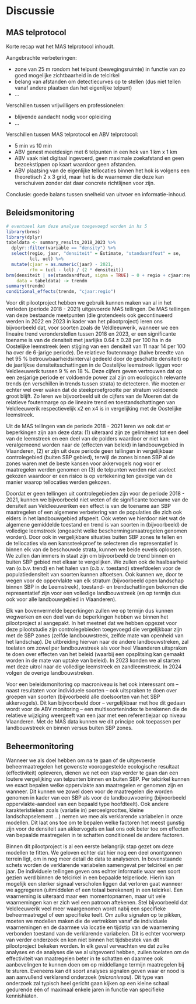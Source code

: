 # Discussie {#discussie}

## MAS telprotocol

Korte recap wat het MAS telprotocol inhoudt.

Aangebrachte verbeteringen:

-   zone van 25 m rondom het telpunt (bewegingsruimte) in functie van zo goed mogelijke zichtbaarheid in de telcirkel
-   belang van afstanden om detectiecurves op te stellen (dus niet tellen vanaf andere plaatsen dan het eigenlijke telpunt)
-   ...

Verschillen tussen vrijwilligers en professionelen:

-   blijvende aandacht nodig voor opleiding
-   ...

Verschillen tussen MAS telprotocol en ABV telprotocol:

-   5 min vs 10 min
-   ABV genest meetdesign met 6 telpunten in een hok van 1 km x 1 km
-   ABV vaak niet digitaal ingevoerd, geen maximale zoekafstand en geen bezoekstippen op kaart waardoor geen afstanden.
-   ABV plaatsing van de eigenlijke tellocaties binnen het hok is volgens een theoretisch 2 x 3 grid, maar het is de waarnemer die deze kan verschuiven zonder dat daar concrete richtlijnen voor zijn.

Conclusie: goede balans tussen snelheid van uitvoer en informatie-inhoud.

## Beleidsmonitoring

```r
# eventueel kan deze analyse toegevoegd worden in hs 5
library(brms)
library(dplyr)
tabeldata <- summary_results_2018_2023 %>%
  dplyr::filter(variable == "density") %>%
  select(regio, jaar, "densiteit" = Estimate, "standaardfout" = se,
         lcl, ucl) %>%
  mutate(cjaar = as.numeric(jaar) - 2021,
         rfm = (ucl - lcl) / (2 * densiteit))
brm(densiteit | se(standaardfout, sigma = TRUE) ~ 0 + regio + cjaar:regio,
    data = tabeldata) -> trendm
summary(trendm)
conditional_effects(trendm, "cjaar:regio")
```

Voor dit pilootproject hebben we gebruik kunnen maken van al in het verleden (periode 2018 - 2021) uitgevoerde MAS tellingen.
De MAS tellingen van deze bestaande meetpunten (die grotendeels ook gecontinueerd werden in 2022 en 2023 in kader van het pilootproject) leren ons bijvoorbeeld dat, voor soorten zoals de Veldleeuwerik, wanneer we een lineaire trend veronderstellen tussen 2018 en 2023, er een significante toename is van de densiteit met jaarlijks $0.64 \pm 0.28$ per 100 ha in de Oostelijke leemstreek (een stijging van een densiteit van 11 naar 14 per 100 ha over de 6-jarige periode).
De relatieve foutenmarge (halve breedte van het 95 % betrouwbaarheidsinterval gedeeld door de geschatte densiteit) op de jaarlijkse densiteitsschattingen in de Oostelijke leemstreek liggen voor Veldleeuwerik tussen 9 % en 18 %.
Deze cijfers geven vertrouwen dat op een zesjarige periode er voldoende power zal zijn om ecologisch relevante trends (en verschillen in trends tussen strata) te detecteren.
We moeten er echter wel over waken dat de steekproefgrootte per stratum voldoende groot blijft.
Zo leren we bijvoorbeeld uit de cijfers van de Moeren dat de relatieve foutenmarge op de lineaire trend en toestandschattingen van Veldleeuwerik respectievelijk x2 en x4 is in vergelijking met de Oostelijke leemstreek.

Uit de MAS tellingen van de periode 2018 - 2021 leren we ook dat er beperkingen zijn aan deze data: (1) uiteraard zijn ze gelimiteerd tot een deel van de leemstreek en een deel van de polders waardoor er niet kan veralgemeend worden naar de (effecten van beleid) in landbouwgebied in Vlaanderen, (2) er zijn uit deze periode geen tellingen in vergelijkbaar controlegebied (buiten SBP gebied), terwijl de zones binnen SBP al de zones waren met de beste kansen voor akkervogels nog voor er maatregelen werden genomen en (3) de telpunten werden niet aselect gekozen waardoor er een risico is op vertekening ten gevolge van de manier waarop tellocaties werden gekozen.

Doordat er geen tellingen uit controlegebieden zijn voor de periode 2018 - 2021, kunnen we bijvoorbeeld niet weten of de significante toename van de densiteit aan Veldleeuweriken een effect is van de toename aan SBP maatregelen of een algemene verbetering van de populaties die zich ook elders in het landbouwgebied afspeelt.
Ook weten we hierdoor niet wat de algemene gemiddelde toestand en trend is van soorten in (bijvoorbeeld) de volledige leemstreek (ongeacht welke beschermingsmaatregelen genomen worden).
Door ook in vergelijkbare situaties buiten SBP zones te tellen en de tellocaties via een kanssteekproef te selecteren die representatief is binnen elk van de beschouwde strata, kunnen we beide euvels oplossen.
We zullen dan immers in staat zijn om bijvoorbeeld de trend binnen en buiten SBP gebied met elkaar te vergelijken.
We zullen ook de haalbaarheid van (o.b.v. trend) en het halen van (o.b.v. toestand) streefdoelen voor de populatiedensiteit van soorten kunnen aftoetsen.
Ook kunnen we, door te wegen voor de oppervlakte van elk stratum (bijvoorbeeld open landschap binnen SBP in de Leemstreek), toestand- en trendschattingen bekomen die representatief zijn voor een volledige landbouwstreek (en op termijn dus ook voor alle landbouwgebied in Vlaanderen).

Elk van bovenvermelde beperkingen zullen we op termijn dus kunnen wegwerken en een deel van de beperkingen hebben we binnen het pilootproject al aangepakt.
In het meetnet dat we hebben opgezet voor deze pilootstudie zijn controlegebieden toegevoegd die vergelijkbaar zijn met de SBP zones (zelfde landbouwstreek, zelfde mate van openheid van het landschap).
De uitbreiding hiervan naar de andere landbouwstreken, zal toelaten om zowel per landbouwstreek als voor heel Vlaanderen uitspraken te doen over effecten van het beleid (waarbij een opsplitsing kan gemaakt worden in de mate van uptake van beleid).
In 2023 konden we al starten met deze uitrol naar de volledige leemstreek en zandleemstreek.
In 2024 volgen de overige landbouwstreken.

Voor een beleidsmonitoring op macroniveau is het ook interessant om – naast resultaten voor individuele soorten – ook uitspraken te doen over groepen van soorten (bijvoorbeeld alle doelsoorten van het SBP akkervogels).
Dit kan bijvoorbeeld door – vergelijkbaar met hoe dit gedaan wordt voor de ABV monitoring – een multisoortenindex te berekenen die de relatieve wijziging weergeeft van een jaar met een referentiejaar op niveau Vlaanderen.
Met de MAS data kunnen we dit principe ook toepassen per landbouwstreek en binnen versus buiten SBP zones.

<!-- # TODO discussie over Samensporen met ABV; relevante referenties toevoegen-->

## Beheermonitoring

Wanneer we als doel hebben om na te gaan of de uitgevoerde beheermaatregelen het gewenste vooropgestelde ecologische resultaat (effectiviteit) opleveren, dienen we net een stap verder te gaan dan een loutere vergelijking van telpunten binnen en buiten SBP.
Per telcirkel kunnen we exact bepalen welke oppervlakte aan maatregelen er genomen zijn en wanneer.
Dit kunnen we zowel doen voor de maatregelen die worden genomen in kader van een SBP als voor de landbouwvoering (bijvoorbeeld oppervlakte-aandeel van een bepaald type hoofdteelt).
Ook andere karakteristieken zoals (variatie in) perceelgroottes, kleine landschapselement ...) nemen we mee als verklarende variabelen in onze modellen.
Dit laat ons toe om te bepalen welke factoren het meest gunstig zijn voor de densiteit aan akkervogels en laat ons ook beter toe om effecten van bepaalde maatregelen in te schatten conditioneel de andere factoren.

Binnen dit pilootproject is al een eerste belangrijk stap gezet om deze modellen te fitten.
We geloven echter dat hier nog een deel onontgonnen terrein ligt, om in nog meer detail de data te analyseren.
In bovenstaande schets worden de verklarende variabelen samengevat per telcirkel en per jaar.
De individuele tellingen geven ons echter informatie waar een soort gezien werd binnen de telcirkel in een bepaalde telperiode.
Hierin kan mogelijk een sterker signaal verscholen liggen dat verloren gaat wanneer we aggregeren (uitmiddelen of een totaal berekenen) in een telcirkel.
Een waarneming is uiteraard maar een momentopnamen, maar uit vele waarnemingen kan er zich wel een patroon aftekenen.
Stel bijvoorbeeld dat Veldleeuwerik veel meer waargenomen wordt nabij een specifieke beheermaatregel of een specifieke teelt.
Om zulke signalen op te pikken, moeten we modellen maken die de vertrekken vanaf de individuele waarnemingen en de daarmee via locatie en tijdstip van de waarneming verbonden toestand van de verklarende variabelen.
Dit is echter voorwerp van verder onderzoek en kon niet binnen het tijdsbestek van dit pilootproject bekeken worden.
In elk geval verwachten we dat zulke analyses en de analyses die we al uitgevoerd hebben, zullen toelaten om de effectiviteit van maatregelen beter in te schatten en daarmee ook aanbevelingen te kunnen doen om op middellange termijn maatregelen bij te sturen.
Eveneens kan dit soort analyses signalen geven waar er nood is aan aanvullend verklarend onderzoek (*microniveau*).
Dit type van onderzoek zal typisch heel gericht gaan kijken op een kleine schaal gedurende één of maximaal enkele jaren in functie van specifieke kennishiaten.
